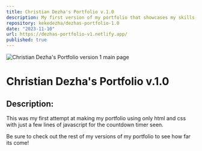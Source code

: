 ```yaml
---
title: Christian Dezha's Portfolio v.1.0
description: My first version of my portfolio that showcases my skills, projects and gives a bit of information about me.
repository: kekedezha/dezhas-portfolio-1.0
date: "2023-11-10"
url: https://dezhas-portfolio-v1.netlify.app/
published: true
---
```


![Christian Dezha's Portfolio version 1 main page](/project_images/my-portfolio-v1.png)

# Christian Dezha's Portfolio v.1.0

## Description:

This was my first attempt at making my portfolio using only html and css with just a few lines of javascript for the countdown timer seen.

Be sure to check out the rest of my versions of my portfolio to see how far its come!
